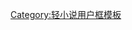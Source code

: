 {{Userbox
  |border-c = #000000
  |border-s = 1
  |id-c     = #ffff00
  |id-s     = 16
  |id-fc    = #003399
  |info-c   = #87cefa
  |info-s   = 10
  |info-fc  = #ffff
  |id       = N
  |info     = 這個用戶患有'''[[旋風管家|釘宮病N型]]'''。
}}

[[Category:喜欢旋风管家动画的维基人|{{PAGENAME}}]]
<noinclude>[[Category:轻小说用户框模板]]</noinclude>